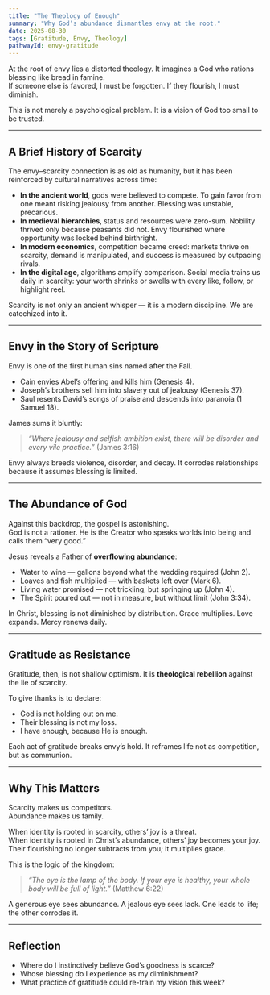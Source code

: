```yaml
---
title: "The Theology of Enough"
summary: "Why God’s abundance dismantles envy at the root."
date: 2025-08-30
tags: [Gratitude, Envy, Theology]
pathwayId: envy-gratitude
---
```



At the root of envy lies a distorted theology. It imagines a God who rations blessing like bread in famine.  
If someone else is favored, I must be forgotten. If they flourish, I must diminish.  

This is not merely a psychological problem. It is a vision of God too small to be trusted.  

---

## A Brief History of Scarcity

The envy–scarcity connection is as old as humanity, but it has been reinforced by cultural narratives across time:

- **In the ancient world**, gods were believed to compete. To gain favor from one meant risking jealousy from another. Blessing was unstable, precarious.  
- **In medieval hierarchies**, status and resources were zero-sum. Nobility thrived only because peasants did not. Envy flourished where opportunity was locked behind birthright.  
- **In modern economics**, competition became creed: markets thrive on scarcity, demand is manipulated, and success is measured by outpacing rivals.  
- **In the digital age**, algorithms amplify comparison. Social media trains us daily in scarcity: your worth shrinks or swells with every like, follow, or highlight reel.  

Scarcity is not only an ancient whisper — it is a modern discipline. We are catechized into it.

---

## Envy in the Story of Scripture

Envy is one of the first human sins named after the Fall.  
- Cain envies Abel’s offering and kills him (Genesis 4).  
- Joseph’s brothers sell him into slavery out of jealousy (Genesis 37).  
- Saul resents David’s songs of praise and descends into paranoia (1 Samuel 18).  

James sums it bluntly:  
> *“Where jealousy and selfish ambition exist, there will be disorder and every vile practice.”* (James 3:16)  

Envy always breeds violence, disorder, and decay. It corrodes relationships because it assumes blessing is limited.

---

## The Abundance of God

Against this backdrop, the gospel is astonishing.  
God is not a rationer. He is the Creator who speaks worlds into being and calls them “very good.”  

Jesus reveals a Father of **overflowing abundance**:  
- Water to wine — gallons beyond what the wedding required (John 2).  
- Loaves and fish multiplied — with baskets left over (Mark 6).  
- Living water promised — not trickling, but springing up (John 4).  
- The Spirit poured out — not in measure, but without limit (John 3:34).  

In Christ, blessing is not diminished by distribution. Grace multiplies. Love expands. Mercy renews daily.  

---

## Gratitude as Resistance

Gratitude, then, is not shallow optimism. It is **theological rebellion** against the lie of scarcity.  

To give thanks is to declare:  
- God is not holding out on me.  
- Their blessing is not my loss.  
- I have enough, because He is enough.  

Each act of gratitude breaks envy’s hold. It reframes life not as competition, but as communion.  

---

## Why This Matters

Scarcity makes us competitors.  
Abundance makes us family.  

When identity is rooted in scarcity, others’ joy is a threat.  
When identity is rooted in Christ’s abundance, others’ joy becomes your joy. Their flourishing no longer subtracts from you; it multiplies grace.  

This is the logic of the kingdom:  
> *“The eye is the lamp of the body. If your eye is healthy, your whole body will be full of light.”* (Matthew 6:22)  

A generous eye sees abundance. A jealous eye sees lack. One leads to life; the other corrodes it.  

---

## Reflection

- Where do I instinctively believe God’s goodness is scarce?  
- Whose blessing do I experience as my diminishment?  
- What practice of gratitude could re-train my vision this week?